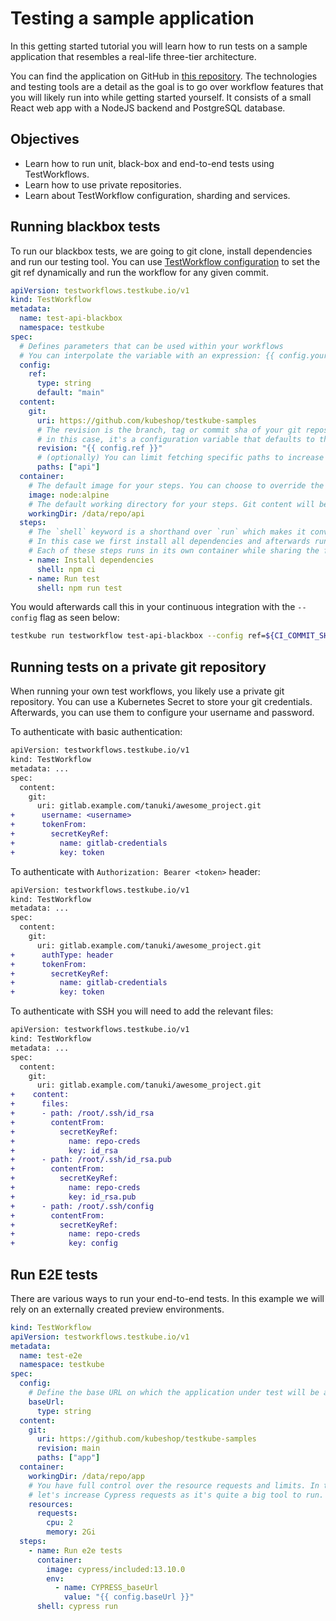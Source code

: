 
# Testing a sample application

In this getting started tutorial you will learn how to run tests on a sample application that resembles a real-life three-tier architecture.

You can find the application on GitHub in [this repository][sample-repo].
The technologies and testing tools are a detail as the goal is to go over workflow features that you will likely run into while getting started yourself.
It consists of a small React web app with a NodeJS backend and PostgreSQL database.

## Objectives

- Learn how to run unit, black-box and end-to-end tests using TestWorkflows.
- Learn how to use private repositories.
- Learn about TestWorkflow configuration, sharding and services.

## Running blackbox tests

To run our blackbox tests, we are going to git clone, install dependencies and run our testing tool.
You can use [TestWorkflow configuration][tw-config] to set the git ref dynamically and run the workflow for any given commit.

```yaml
apiVersion: testworkflows.testkube.io/v1
kind: TestWorkflow
metadata:
  name: test-api-blackbox
  namespace: testkube
spec:
  # Defines parameters that can be used within your workflows
  # You can interpolate the variable with an expression: {{ config.your_variable }}.
  config:
    ref:
      type: string
      default: "main"
  content:
    git:
      uri: https://github.com/kubeshop/testkube-samples
      # The revision is the branch, tag or commit sha of your git repository.
      # in this case, it's a configuration variable that defaults to the 'main' branch.
      revision: "{{ config.ref }}"
      # (optionally) You can limit fetching specific paths to increase cloning performance.
      paths: ["api"]
  container:
    # The default image for your steps. You can choose to override the image within each step.
    image: node:alpine
    # The default working directory for your steps. Git content will be checked out in `/data/repo`.
    workingDir: /data/repo/api
  steps:
    # The `shell` keyword is a shorthand over `run` which makes it convenient to execute commands
    # In this case we first install all dependencies and afterwards run the tests.
    # Each of these steps runs in its own container while sharing the file system.
    - name: Install dependencies
      shell: npm ci
    - name: Run test
      shell: npm run test
```

You would afterwards call this in your continuous integration with the `--config` flag as seen below:

```sh
testkube run testworkflow test-api-blackbox --config ref=${CI_COMMIT_SHA} --watch
```

## Running tests on a private git repository

When running your own test workflows, you likely use a private git repository.
You can use a Kubernetes Secret to store your git credentials.
Afterwards, you can use them to configure your username and password.

<Tabs groupId="example-auth">
<TabItem value="https" label="With HTTP">

To authenticate with basic authentication:

```diff
apiVersion: testworkflows.testkube.io/v1
kind: TestWorkflow
metadata: ...
spec:
  content:
    git:
      uri: gitlab.example.com/tanuki/awesome_project.git
+      username: <username>
+      tokenFrom:
+        secretKeyRef:
+          name: gitlab-credentials
+          key: token
```

</TabItem>

<TabItem value="https-header" label="With HTTP Header">

To authenticate with `Authorization: Bearer <token>` header:

```diff
apiVersion: testworkflows.testkube.io/v1
kind: TestWorkflow
metadata: ...
spec:
  content:
    git:
      uri: gitlab.example.com/tanuki/awesome_project.git
+      authType: header
+      tokenFrom:
+        secretKeyRef:
+          name: gitlab-credentials
+          key: token
```

</TabItem>

<TabItem value="ssh" label="With SSH">

To authenticate with SSH you will need to add the relevant files:

```diff
apiVersion: testworkflows.testkube.io/v1
kind: TestWorkflow
metadata: ...
spec:
  content:
    git:
      uri: gitlab.example.com/tanuki/awesome_project.git
+    content:
+      files:
+      - path: /root/.ssh/id_rsa
+        contentFrom:
+          secretKeyRef:
+            name: repo-creds
+            key: id_rsa
+      - path: /root/.ssh/id_rsa.pub
+        contentFrom:
+          secretKeyRef:
+            name: repo-creds
+            key: id_rsa.pub
+      - path: /root/.ssh/config
+        contentFrom:
+          secretKeyRef:
+            name: repo-creds
+            key: config
```

</TabItem>
</Tabs>

## Run E2E tests

There are various ways to run your end-to-end tests. In this example we will rely on an externally created preview environments.

<Tabs groupId="tutorial-example-e2e">
<TabItem value="external-preview" label="With external previews">

```yaml
kind: TestWorkflow
apiVersion: testworkflows.testkube.io/v1
metadata:
  name: test-e2e
  namespace: testkube
spec:
  config:
    # Define the base URL on which the application under test will be available
    baseUrl:
      type: string
  content:
    git:
      uri: https://github.com/kubeshop/testkube-samples
      revision: main
      paths: ["app"]
  container:
    workingDir: /data/repo/app
    # You have full control over the resource requests and limits. In this case,
    # let's increase Cypress requests as it's quite a big tool to run.
    resources:
      requests:
        cpu: 2
        memory: 2Gi
  steps:
    - name: Run e2e tests
      container:
        image: cypress/included:13.10.0
        env:
          - name: CYPRESS_baseUrl
            value: "{{ config.baseUrl }}"
      shell: cypress run
```

</TabItem>

</Tabs>

[sample-repo]: https://github.com/kubeshop/testkube-samples
[tw-config]: /articles/test-workflows-examples-configuration
